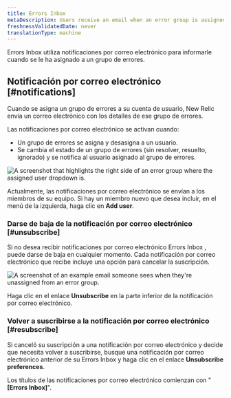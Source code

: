 ```yaml
---
title: Errors Inbox
metaDescription: Users receive an email when an error group is assigned to them.
freshnessValidatedDate: never
translationType: machine
---
```




Errors Inbox utiliza notificaciones por correo electrónico para informarle cuando se le ha asignado a un grupo de errores.

## Notificación por correo electrónico [#notifications]

Cuando se asigna un grupo de errores a su cuenta de usuario, New Relic envía un correo electrónico con los detalles de ese grupo de errores.

Las notificaciones por correo electrónico se activan cuando:

* Un grupo de errores se asigna y desasigna a un usuario.
* Se cambia el estado de un grupo de errores (sin resolver, resuelto, ignorado) y se notifica al usuario asignado al grupo de errores.

<img
  title="The assigned user dropdown"
  alt="A screenshot that highlights the right side of an error group where the assigned user dropdown is. "
  src={errorsinboxAssignUsers}
/>

Actualmente, las notificaciones por correo electrónico se envían a los miembros de su equipo. Si hay un miembro nuevo que desea incluir, en el menú de la izquierda, haga clic en <DoNotTranslate>**Add user**</DoNotTranslate>.

### Darse de baja de la notificación por correo electrónico [#unsubscribe]

Si no desea recibir notificaciones por correo electrónico Errors Inbox , puede darse de baja en cualquier momento. Cada notificación por correo electrónico que recibe incluye una opción para cancelar la suscripción.

<img
  title="Unassigned user email example"
  alt="A screenshot of an example email someone sees when they're unassigned from an error group. "
  src={errorsinboxUnassignedMessage}
/>

Haga clic en el enlace <DoNotTranslate>**Unsubscribe**</DoNotTranslate> en la parte inferior de la notificación por correo electrónico.

### Volver a suscribirse a la notificación por correo electrónico [#resubscribe]

Si canceló su suscripción a una notificación por correo electrónico y decide que necesita volver a suscribirse, busque una notificación por correo electrónico anterior de su Errors Inbox y haga clic en el enlace <DoNotTranslate>**Unsubscribe preferences**</DoNotTranslate>.

Los títulos de las notificaciones por correo electrónico comienzan con "<DoNotTranslate>**\[Errors Inbox]**</DoNotTranslate>".